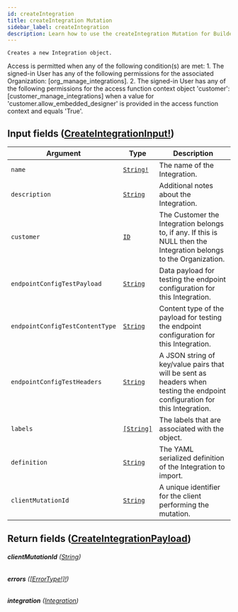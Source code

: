 ```yaml
---
id: createIntegration
title: createIntegration Mutation
sidebar_label: createIntegration
description: Learn how to use the createIntegration Mutation for Builder's API.
---
```


    Creates a new Integration object.

Access is permitted when any of the following condition(s) are met: 1. The signed-in User has any of the following permissions for the associated Organization: [org_manage_integrations]. 2. The signed-in User has any of the following permissions for the access function context object 'customer': [customer_manage_integrations] when a value for 'customer.allow_embedded_designer' is provided in the access function context and equals 'True'.

## Input fields ([CreateIntegrationInput!](/self-managed/composer/builder/api/schema/input_object/CreateIntegrationInput.mdx))

| Argument                        | Type                                       | Description                                                                                                                 |
| ------------------------------- | ------------------------------------------ | --------------------------------------------------------------------------------------------------------------------------- |
| `name`                          | [`String!`](/self-managed/composer/builder/api/schema/scalar/String.mdx)  | The name of the Integration.                                                                                                |
| `description`                   | [`String`](/self-managed/composer/builder/api/schema/scalar/String.mdx)   | Additional notes about the Integration.                                                                                     |
| `customer`                      | [`ID`](/self-managed/composer/builder/api/schema/scalar/ID.mdx)           | The Customer the Integration belongs to, if any. If this is NULL then the Integration belongs to the Organization.          |
| `endpointConfigTestPayload`     | [`String`](/self-managed/composer/builder/api/schema/scalar/String.mdx)   | Data payload for testing the endpoint configuration for this Integration.                                                   |
| `endpointConfigTestContentType` | [`String`](/self-managed/composer/builder/api/schema/scalar/String.mdx)   | Content type of the payload for testing the endpoint configuration for this Integration.                                    |
| `endpointConfigTestHeaders`     | [`String`](/self-managed/composer/builder/api/schema/scalar/String.mdx)   | A JSON string of key/value pairs that will be sent as headers when testing the endpoint configuration for this Integration. |
| `labels`                        | [`[String]`](/self-managed/composer/builder/api/schema/scalar/String.mdx) | The labels that are associated with the object.                                                                             |
| `definition`                    | [`String`](/self-managed/composer/builder/api/schema/scalar/String.mdx)   | The YAML serialized definition of the Integration to import.                                                                |
| `clientMutationId`              | [`String`](/self-managed/composer/builder/api/schema/scalar/String.mdx)   | A unique identifier for the client performing the mutation.                                                                 |

## Return fields ([CreateIntegrationPayload](/self-managed/composer/builder/api/schema/object/CreateIntegrationPayload.mdx))

###### <b>clientMutationId</b> ([String](/self-managed/composer/builder/api/schema/scalar/String.mdx))

###### <b>errors</b> ([[ErrorType!]!](/self-managed/composer/builder/api/schema/object/ErrorType.mdx))

###### <b>integration</b> ([Integration](/self-managed/composer/builder/api/schema/object/Integration.mdx))

